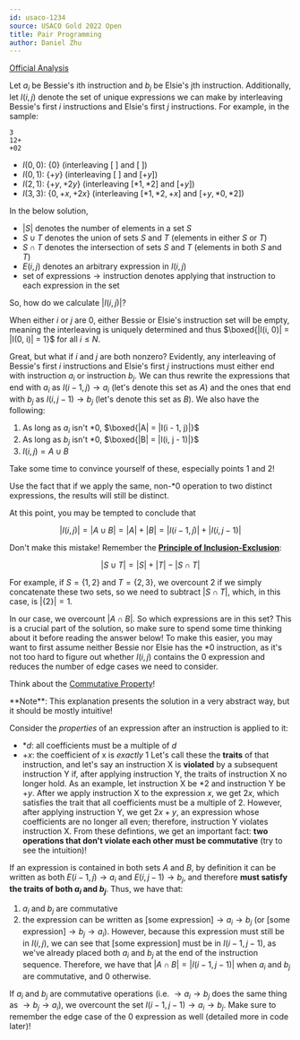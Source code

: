 ```yaml
---
id: usaco-1234
source: USACO Gold 2022 Open
title: Pair Programming
author: Daniel Zhu
---
```


[Official Analysis](http://www.usaco.org/current/data/sol_prob2_gold_open22.html)

Let $a_i$ be Bessie's ith instruction and $b_j$ be Elsie's jth instruction. Additionally, let $I(i, j)$ denote the set of unique expressions we can make by interleaving Bessie's first $i$ instructions and Elsie's first $j$ instructions. For example, in the sample:
```
3
12+
+02
```

- $I(0, 0)$: $\{0\}$ (interleaving $[\ ]$ and $[\ ]$)
- $I(0, 1)$: $\{+y\}$ (interleaving $[\ ]$ and $[+y]$)
- $I(2, 1)$: $\{+y, +2y\}$ (interleaving $[*1, *2]$ and $[+y]$)
- $I(3, 3)$: $\{0, +x, +2x\}$ (interleaving $[*1, *2, +x]$ and $[+y, *0, *2]$)

<Info title="Notation">

In the below solution,
- $|S|$ denotes the number of elements in a set $S$
- $S \cup T$ denotes the union of sets $S$ and $T$ (elements in either $S$ or $T$)
- $S \cap T$ denotes the intersection of sets $S$ and $T$ (elements in both $S$ and $T$)
- $E(i, j)$ denotes an arbitrary expression in $I(i, j)$
- $\text{set of expressions} \rightarrow \text{instruction}$ denotes applying that instruction to each expression in the set

</Info>

So, how do we calculate $|I(i, j)|$?

When either $i$ or $j$ are 0, either Bessie or Elsie's instruction set will be empty, meaning the interleaving is uniquely determined and thus $\boxed{|I(i, 0)| = |I(0, i)| = 1}$ for all $i \leq N$.

Great, but what if $i$ and $j$ are both nonzero? Evidently, any interleaving of Bessie's first $i$ instructions and Elsie's first $j$ instructions must either end with instruction $a_i$ or instruction $b_j$.
We can thus rewrite the expressions that end with $a_i$ as $I(i - 1, j) \rightarrow a_i$ (let's denote this set as $A$) and the ones that end with $b_j$ as $I(i, j - 1) \rightarrow b_j$ (let's denote this set as $B$).
We also have the following:
1. As long as $a_i$ isn't $*0$, $\boxed{|A| = |I(i - 1, j)|}$
2. As long as $b_j$ isn't $*0$, $\boxed{|B| = |I(i, j - 1)|}$
3. $I(i, j) = A \cup B$

Take some time to convince yourself of these, especially points 1 and 2!

<Info title="Not Convinced?">

Use the fact that if we apply the same, non-$*0$ operation to two distinct expressions, the results will still be distinct.

</Info>

At this point, you may be tempted to conclude that

$$
|I(i, j)| = |A \cup B| = |A| + |B| = |I(i - 1, j)| + |I(i, j - 1)|
$$

Don't make this mistake!
Remember the [**Principle of Inclusion-Exclusion**](https://en.wikipedia.org/wiki/Inclusion%E2%80%93exclusion_principle):

$$
|S \cup T| = |S| + |T| - |S \cap T|
$$

For example, if $S = \{1, 2\}$ and $T = \{2, 3\}$, we overcount $2$ if we simply concatenate these two sets, so we need to subtract $|S \cap T|$, which, in this case, is $|\{2\}| = 1$. 

In our case, we overcount $|A \cap B|$. So which expressions are in this set? This is a crucial part of the solution, so make sure to spend some time thinking about it before reading the answer below! To make this easier, you may want to first assume neither Bessie nor Elsie has the $*0$ instruction, as it's not too hard to figure out whether $I(i, j)$ contains the $0$ expression and reduces the number of edge cases we need to consider.

<Spoiler title="Hint">

Think about the [Commutative Property](https://en.wikipedia.org/wiki/Commutative_property)!

</Spoiler>

<Spoiler title="Detailed Explanation">
**Note**: This explanation presents the solution in a very abstract way, but it should be mostly intuitive!

Consider the *properties* of an expression after an instruction is applied to it:
- $*d$: all coefficients must be a multiple of $d$
- $+x$: the coefficient of x is *exactly* $1$
Let's call these the **traits** of that instruction, and let's say an instruction X is **violated** by a subsequent instruction Y if, after applying instruction Y, the traits of instruction X no longer hold. As an example, let instruction X be $*2$ and instruction Y be $+y$. After we apply instruction X to the expression $x$, we get $2x$, which satisfies the trait that all coefficients must be a multiple of 2. However, after applying instruction Y, we get $2x + y$, an expression whose coefficients are no longer all even; therefore, instruction Y violates instruction X. From these defintions, we get an important fact: **two operations that don't violate each other must be commutative** (try to see the intuition)!

If an expression is contained in both sets $A$ and $B$, by definition it can be written as both $E(i - 1, j) \rightarrow a_i$ and $E(i, j - 1) \rightarrow b_j$, and therefore **must satisfy the traits of both $a_i$ and $b_j$**. Thus, we have that:
1. $a_i$ and $b_j$ are commutative
2. the expression can be written as $\text{[some expression]} \rightarrow a_i \rightarrow b_j$ (or $\text{[some expression]} \rightarrow b_j \rightarrow a_i$). 
However, because this expression must still be in $I(i, j)$, we can see that $\text{[some expression]}$ must be in $I(i - 1, j - 1)$, as we've already placed both $a_i$ and $b_j$ at the end of the instruction sequence. Therefore, we have that $|A \cap B| = |I(i - 1, j - 1)|$ when $a_i$ and $b_j$ are commutative, and $0$ otherwise.

</Spoiler>

<Spoiler title="TL;DR">

If $a_i$ and $b_j$ are commutative operations (i.e. $\rightarrow a_i \rightarrow b_j$ does the same thing as $\rightarrow b_j \rightarrow a_i$), we overcount the set $I(i - 1, j - 1) \rightarrow a_i \rightarrow b_j$. Make sure to remember the edge case of the $0$ expression as well (detailed more in code later)!

</Spoiler>